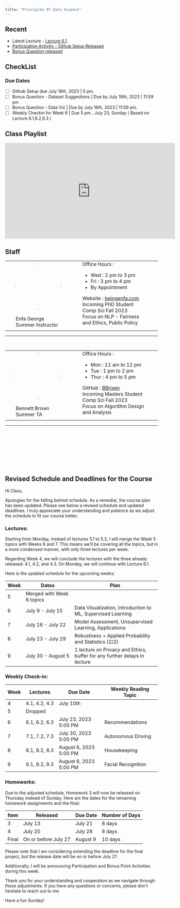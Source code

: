 ```yaml
---
title: "Principles Of Data Science"
---
```


:::{.callout-notice}
## Recent

- Latest Lecture - [Lecture 6.1](Course_Content/Week_6/1/home.qmd).
- [Participation Activity - Github Setup Released](Participation_Activities/home.qmd)
- [Bonus Question released](Bonus/home.qmd)
::: 

## CheckList

### Due Dates

- [ ] Github Setup due July 16th, 2023 | 5 pm.
- [ ] Bonus Question - Dataset Suggestions | Due by July 19th, 2023 | 11:59 pm
- [ ] Bonus Question - Data Viz | Due by July 16th, 2023 | 11:59 pm. 
- [ ] Weekly Checkin for Week 6 | Due 5 pm , July 23, Sunday ( Based on Lecture 6.1,6.2,6.3 )

## Class Playlist

<iframe width="560" height="315" src="https://www.youtube.com/embed/videoseries?list=PLWuxUsazy5CxXr1GJsDgm3ANenzefAtvp" title="YouTube video player" frameborder="0" allow="accelerometer; autoplay; clipboard-write; encrypted-media; gyroscope; picture-in-picture; web-share" allowfullscreen></iframe>

## Staff 

<table class="noborder">
    <tr>
       <td style = "padding: 0 35px;">
            <img style= "vertical-align: middle;  width: 150px;  height: 150px;  border-radius: 50%;" src = "info/images/Enfa%20George.jpeg">
            <br> <br>
             Enfa George <br>
             Summer Instructor <br>
        </td>
        <td style = "padding: 0 35px;">
        Office Hours : 
        <ul>
        <li> Wed : 2 pm to 3 pm </li>
        <li> Fri : 3 pm to 4 pm </li>
        <li> By Appointment </li>
        </ul>
        Website : [beingenfa.com](https://www.beingenfa.com/)<br>
        Incoming PhD Student <br>
        Comp Sci Fall 2023 <br>
        Focus on NLP - Fairness and Ethics, Public Policy
        
        </td>   
    </tr>
</table>
<hr>
<br>

<table class="noborder">
    <tr>
       <td style = "padding: 0 35px;">
            <img style= "vertical-align: middle;  width: 150px;  height: 150px;  border-radius: 50%;" src = "info/images/bennett_brixen.png">
            <br> <br>
             Bennett Brixen <br>
             Summer TA<br>
        </td>
        <td style = "padding: 0 35px;">
        Office Hours : 
        <ul>
        <li> Mon : 11 am to 12 pm </li>
        <li> Tue : 1 pm to 2 pm </li>
        <li> Thur : 4 pm to 5 pm </li>
        </ul>
        GitHub : [BBrixen](https://github.com/BBrixen)<br>
        Incoming Masters Student <br>
        Comp Sci Fall 2023 <br>
        Focus on Algorithm Design and Analysis
        
        </td>   
    </tr>
</table>
<hr>
<br><br><br><br><br><br><br>

::: {.callout-note}

# Revised Schedule and Deadlines for the Course

Hi Class, 

Apologies for the falling behind schedule. As a remedial, the course plan has been updated. Please see below a revised schedule and updated deadlines. I truly appreciate your understanding and patience as we adjust the schedule to fit our course better.

### Lectures:

Starting from Monday, instead of lectures 5.1 to 5.3, I will merge the Week 5 topics with Weeks 6 and 7. This means we'll be covering all the topics, but in a more condensed manner, with only three lectures per week.

Regarding Week 4, we will conclude the lectures with the three already released: 4.1, 4.2, and 4.3. On Monday, we will continue with Lecture 6.1.

Here is the updated schedule for the upcoming weeks:

| Week | Dates                            | Plan                                                       |
|------|----------------------------------|------------------------------------------------------------|
| 5    | Merged with Week 6 topics                                                                                   |
| 6    | July 9 - July 15 | Data Visualization, Introduction to ML, Supervised Learning                                                  |
| 7    | July 16 - July 22| Model Assessment, Unsupervised Learning, Applications                                                        |
| 8    | July 23 - July 29| Robustness + Applied Probability and Statistics (2/2)                                                        |
| 9    | July 30 - August 5| 1 lecture on Privacy and Ethics, buffer for any further delays in lecture                                    |

### Weekly Check-in:

| Week | Lectures        | Due Date              |  Weekly Reading Topic     |
|------|-----------------|-----------------------|----------------------------|
| 4    | 4.1, 4.2, 4.3   | July 10th               |                                                 | 
| 5    | Dropped                                                                                                 |
| 6    | 6.1, 6.2, 6.3   | July 23, 2023 5:00 PM | Recommendations                                 |
| 7    | 7.1, 7.2, 7.3   | July 30, 2023 5:00 PM  | Autonomous Driving                              |
| 8    | 8.1, 8.2, 8.3   | August 6, 2023 5:00 PM | Housekeeping                                    |
| 9    | 9.1, 9.2, 9.3   | August 6, 2023 5:00 PM | Facial Recognition                              |

### Homeworks:

Due to the adjusted schedule, Homework 3 will now be released on Thursday instead of Sunday. Here are the dates for the remaining homework assignments and the final:

| Item  | Released | Due Date | Number of Days |
|-------|----------|----------|----------------|
| 3     | July 13  | July 21  | 8 days         |
| 4     | July 20  | July 28  | 8 days         |
| Final | On or before July 27 | August 9 | 10 days        |

Please note that I am considering extending the deadline for the final project, but the release date will be on or before July 27.

Additionally, I will be announcing Participation and Bonus Point Activities during this week.

Thank you for your understanding and cooperation as we navigate through these adjustments. If you have any questions or concerns, please don't hesitate to reach out to me. 

Have a fun Sunday!

:::


